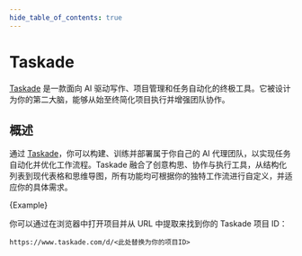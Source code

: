 ```yaml
---
hide_table_of_contents: true
---
```


# Taskade

[Taskade](https://www.taskade.com) 是一款面向 AI 驱动写作、项目管理和任务自动化的终极工具。它被设计为你的第二大脑，能够从始至终简化项目执行并增强团队协作。

## 概述

通过 [Taskade](https://www.taskade.com)，你可以构建、训练并部署属于你自己的 AI 代理团队，以实现任务自动化并优化工作流程。Taskade 融合了创意构思、协作与执行工具，从结构化列表到现代表格和思维导图，所有功能均可根据你的独特工作流进行自定义，并适应你的具体需求。


<CodeBlock language="typescript">{Example}</CodeBlock>

你可以通过在浏览器中打开项目并从 URL 中提取来找到你的 Taskade 项目 ID：

```
https://www.taskade.com/d/<此处替换为你的项目ID>
```